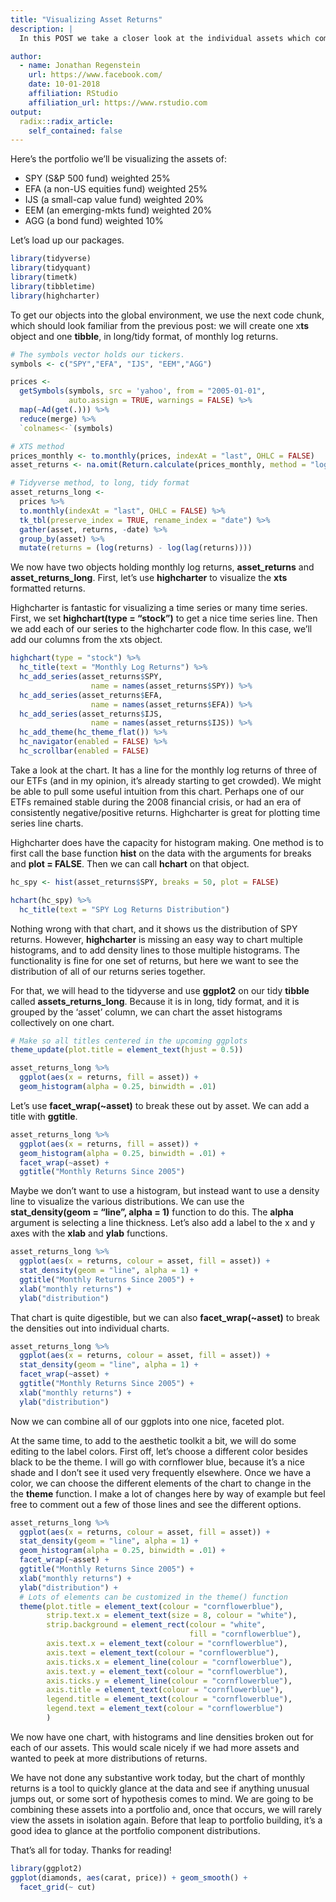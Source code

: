 ```yaml
---
title: "Visualizing Asset Returns"
description: |
  In this POST we take a closer look at the individual assets which compose a portfolio. The motivation is to make sure we have scrutinized our assets before they get into our portfolio, as once the portfolio has been constructed, it is tempting to keep the analysis at the portfolio level

author:
  - name: Jonathan Regenstein
    url: https://www.facebook.com/
    date: 10-01-2018
    affiliation: RStudio
    affiliation_url: https://www.rstudio.com
output:
  radix::radix_article:
    self_contained: false
---
```


Here's the portfolio we'll be visualizing the assets of:

* SPY (S&P 500 fund) weighted 25%
* EFA (a non-US equities fund) weighted 25%
* IJS (a small-cap value fund) weighted 20%
* EEM (an emerging-mkts fund) weighted 20%
* AGG (a bond fund) weighted 10%

Let's load up our packages.






```r
library(tidyverse)
library(tidyquant)
library(timetk)
library(tibbletime)
library(highcharter)
```

To get our objects into the global environment, we use the next code chunk, which should look familiar from the previous post: we will create one x**ts** object and one **tibble**, in long/tidy format, of monthly log returns.

```r
# The symbols vector holds our tickers. 
symbols <- c("SPY","EFA", "IJS", "EEM","AGG")

prices <- 
  getSymbols(symbols, src = 'yahoo', from = "2005-01-01", 
             auto.assign = TRUE, warnings = FALSE) %>% 
  map(~Ad(get(.))) %>% 
  reduce(merge) %>%
  `colnames<-`(symbols)

# XTS method
prices_monthly <- to.monthly(prices, indexAt = "last", OHLC = FALSE)
asset_returns <- na.omit(Return.calculate(prices_monthly, method = "log"))

# Tidyverse method, to long, tidy format
asset_returns_long <- 
  prices %>% 
  to.monthly(indexAt = "last", OHLC = FALSE) %>% 
  tk_tbl(preserve_index = TRUE, rename_index = "date") %>%
  gather(asset, returns, -date) %>% 
  group_by(asset) %>%  
  mutate(returns = (log(returns) - log(lag(returns))))
```

We now have two objects holding monthly log returns, **asset_returns** and **asset_returns_long**. First, let's use **highcharter** to visualize the **xts** formatted returns.

Highcharter is fantastic for visualizing a time series or many time series. First, we set **highchart(type = "stock")** to get a nice time series line. Then we add each of our series to the highcharter code flow. In this case, we'll add our columns from the xts object.

```r
highchart(type = "stock") %>% 
  hc_title(text = "Monthly Log Returns") %>%
  hc_add_series(asset_returns$SPY, 
                  name = names(asset_returns$SPY)) %>%
  hc_add_series(asset_returns$EFA, 
                  name = names(asset_returns$EFA)) %>%
  hc_add_series(asset_returns$IJS, 
                  name = names(asset_returns$IJS)) %>%
  hc_add_theme(hc_theme_flat()) %>%
  hc_navigator(enabled = FALSE) %>% 
  hc_scrollbar(enabled = FALSE)
```

Take a look at the chart. It has a line for the monthly log returns of three of our ETFs (and in my opinion, it's already starting to get crowded). We might be able to pull some useful intuition from this chart. Perhaps one of our ETFs remained stable during the 2008 financial crisis, or had an era of consistently negative/positive returns. Highcharter is great for plotting time series line charts.

Highcharter does have the capacity for histogram making. One method is to first call the base function **hist** on the data with the arguments for breaks and **plot = FALSE**. Then we can call **hchart** on that object.

```r
hc_spy <- hist(asset_returns$SPY, breaks = 50, plot = FALSE)

hchart(hc_spy) %>% 
  hc_title(text = "SPY Log Returns Distribution")

```

Nothing wrong with that chart, and it shows us the distribution of SPY returns. However, **highcharter** is missing an easy way to chart multiple histograms, and to add density lines to those multiple histograms. The functionality is fine for one set of returns, but here we want to see the distribution of all of our returns series together.

For that, we will head to the tidyverse and use **ggplot2** on our tidy **tibble** called **assets_returns_long**. Because it is in long, tidy format, and it is grouped by the 'asset' column, we can chart the asset histograms collectively on one chart.

```r
# Make so all titles centered in the upcoming ggplots
theme_update(plot.title = element_text(hjust = 0.5))

asset_returns_long %>% 
  ggplot(aes(x = returns, fill = asset)) + 
  geom_histogram(alpha = 0.25, binwidth = .01)
```

Let's use **facet_wrap(~asset)** to break these out by asset. We can add a title with **ggtitle**.

```r
asset_returns_long %>% 
  ggplot(aes(x = returns, fill = asset)) + 
  geom_histogram(alpha = 0.25, binwidth = .01) + 
  facet_wrap(~asset) + 
  ggtitle("Monthly Returns Since 2005")
```

Maybe we don't want to use a histogram, but instead want to use a density line to visualize the various distributions. We can use the **stat_density(geom = "line", alpha = 1)** function to do this. The **alpha** argument is selecting a line thickness. Let's also add a label to the x and y axes with the **xlab** and **ylab** functions.

```r
asset_returns_long %>% 
  ggplot(aes(x = returns, colour = asset, fill = asset)) +
  stat_density(geom = "line", alpha = 1) +
  ggtitle("Monthly Returns Since 2005") +
  xlab("monthly returns") +
  ylab("distribution")
```

That chart is quite digestible, but we can also **facet_wrap(~asset)** to break the densities out into individual charts.

```r
asset_returns_long %>% 
  ggplot(aes(x = returns, colour = asset, fill = asset)) +
  stat_density(geom = "line", alpha = 1) +
  facet_wrap(~asset) +
  ggtitle("Monthly Returns Since 2005") +
  xlab("monthly returns") +
  ylab("distribution")
```

Now we can combine all of our ggplots into one nice, faceted plot.

At the same time, to add to the aesthetic toolkit a bit, we will do some editing to the label colors. First off, let's choose a different color besides black to be the theme. I will go with cornflower blue, because it's a nice shade and I don't see it used very frequently elsewhere. Once we have a color, we can choose the different elements of the chart to change in the the **theme** function. I make a lot of changes here by way of example but feel free to comment out a few of those lines and see the different options.

```r
asset_returns_long %>% 
  ggplot(aes(x = returns, colour = asset, fill = asset)) +
  stat_density(geom = "line", alpha = 1) +
  geom_histogram(alpha = 0.25, binwidth = .01) +
  facet_wrap(~asset) +
  ggtitle("Monthly Returns Since 2005") +
  xlab("monthly returns") +
  ylab("distribution") +
  # Lots of elements can be customized in the theme() function
  theme(plot.title = element_text(colour = "cornflowerblue"),  
        strip.text.x = element_text(size = 8, colour = "white"), 
        strip.background = element_rect(colour = "white", 
                                        fill = "cornflowerblue"), 
        axis.text.x = element_text(colour = "cornflowerblue"), 
        axis.text = element_text(colour = "cornflowerblue"), 
        axis.ticks.x = element_line(colour = "cornflowerblue"), 
        axis.text.y = element_text(colour = "cornflowerblue"), 
        axis.ticks.y = element_line(colour = "cornflowerblue"),
        axis.title = element_text(colour = "cornflowerblue"),
        legend.title = element_text(colour = "cornflowerblue"),
        legend.text = element_text(colour = "cornflowerblue")
        )
```

We now have one chart, with histograms and line densities broken out for each of our assets. This would scale nicely if we had more assets and wanted to peek at more distributions of returns.

We have not done any substantive work today, but the chart of monthly returns is a tool to quickly glance at the data and see if anything unusual jumps out, or some sort of hypothesis comes to mind. We are going to be combining these assets into a portfolio and, once that occurs, we will rarely view the assets in isolation again. Before that leap to portfolio building, it's a good idea to glance at the portfolio component distributions.

That's all for today. Thanks for reading!



```r
library(ggplot2)
ggplot(diamonds, aes(carat, price)) + geom_smooth() +
  facet_grid(~ cut)
```




